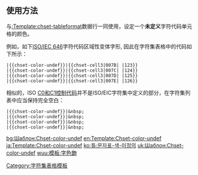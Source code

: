 <includeonly><!-- 在這裡加入模板的保護標識 --></includeonly><noinclude>{{template doc page viewed directly}}</noinclude>
<!-- 在本行下編輯模板說明 -->
== 使用方法 ==
与[[:Template:chset-tableformat]]数据行一同使用，设定一个'''未定义'''字符代码单元格的颜色。

例如，如下[[ISO/IEC 646]]字符代码区域性变体字形, 因此在字符集表格中的代码如下所示：

 <nowiki>|{{chset-color-undef}}|{{chset-cell3|007B| |123}}</nowiki>
 <nowiki>|{{chset-color-undef}}|{{chset-cell3|007C| |124}}</nowiki>
 <nowiki>|{{chset-color-undef}}|{{chset-cell3|007D| |125}}</nowiki>
 <nowiki>|{{chset-color-undef}}|{{chset-cell3|007E| |126}}</nowiki>

相似的，ISO [[C0 and C1 control codes|C0和C1控制代码]]并不是ISO/EIC字符集中定义的部分，在字符集列表中应当保持完全空白：

 <nowiki>|{{chset-color-undef}}|&amp;nbsp;</nowiki>
 <nowiki>|{{chset-color-undef}}|&amp;nbsp;</nowiki>
 <nowiki>|{{chset-color-undef}}|&amp;nbsp;</nowiki>
 <nowiki>|{{chset-color-undef}}|&amp;nbsp;</nowiki>

{{Template:Chset-table-header/family-doc}}

<includeonly>
<!-- Categories and interwikis go here: -->
[[Category:字符集表格模板]]

[[bg:Шаблон:Chset-color-undef]]
[[en:Template:Chset-color-undef]]
[[ja:Template:Chset-color-undef]]
[[ko:틀:문자표-색-미정의]]
[[uk:Шаблон:Chset-color-undef]]
[[wuu:模板:字色朆]]
</includeonly>